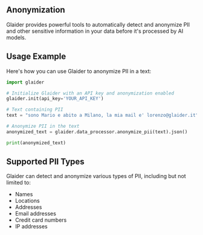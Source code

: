 
## Anonymization

Glaider provides powerful tools to automatically detect and anonymize PII and other sensitive information in your data before it's processed by AI models.

## Usage Example

Here's how you can use Glaider to anonymize PII in a text:

```python
import glaider

# Initialize Glaider with an API key and anonymization enabled
glaider.init(api_key='YOUR_API_KEY')

# Text containing PII
text = "sono Mario e abito a Milano, la mia mail e' lorenzo@glaider.it"

# Anonymize PII in the text
anonymized_text = glaider.data_processor.anonymize_pii(text).json()

print(anonymized_text)
```

## Supported PII Types

Glaider can detect and anonymize various types of PII, including but not limited to:

- Names
- Locations
- Addresses
- Email addresses
- Credit card numbers
- IP addresses
